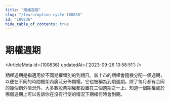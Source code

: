```yaml
---
title: "期權週期"
slug: "/learn/option-cycle-100836"
id: "100836"
hide_table_of_contents: true
---
```



# 期權週期

<ArticleMeta id={100836} updatedAt={'2023-09-26 13:58:51'} />
<div className='border-solid border-b border-t-0 my-4 border-[var(--ifm-color-gray-300)]' />

期權週期是指適用於不同期權類別的到期日。新上市的期權會隨機分配一個週期，以便在不同的時間框架內廣泛分佈期權。它也被稱為到期週期。除了每月都有合同的幾個例外情況外，大多數股票期權都設置在三個週期之一上。知道一個期權處於哪個週期上可以告訴你在沒有行使的情況下期權何時會到期。
